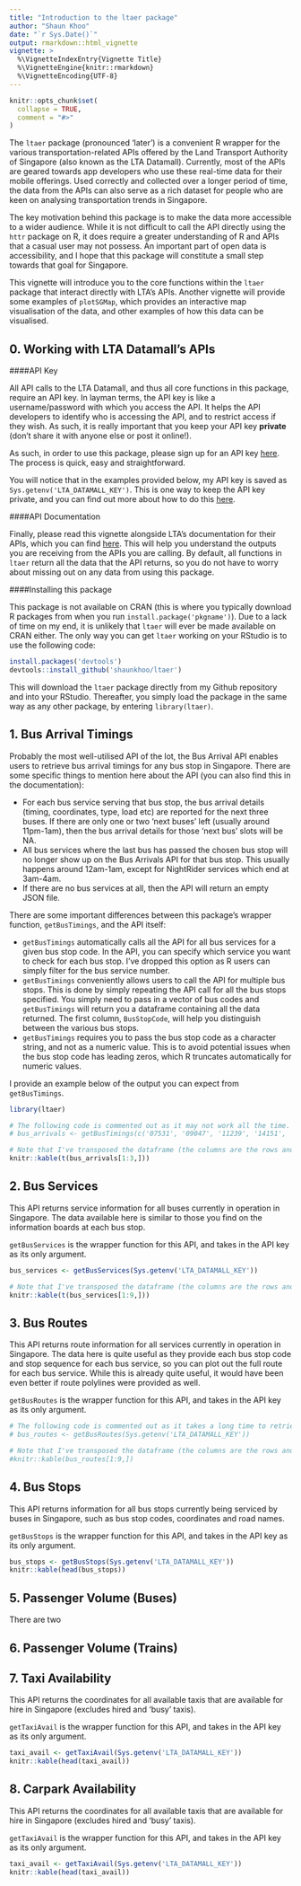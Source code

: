 ```yaml
---
title: "Introduction to the ltaer package"
author: "Shaun Khoo"
date: "`r Sys.Date()`"
output: rmarkdown::html_vignette
vignette: >
  %\VignetteIndexEntry{Vignette Title}
  %\VignetteEngine{knitr::rmarkdown}
  %\VignetteEncoding{UTF-8}
---
```


```r
knitr::opts_chunk$set(
  collapse = TRUE,
  comment = "#>"
)
```

The `ltaer` package (pronounced 'later') is a convenient R wrapper for the various transportation-related APIs offered by the Land Transport Authority of Singapore (also known as the LTA Datamall). Currently, most of the APIs are geared towards app developers who use these real-time data for their mobile offerings. Used correctly and collected over a longer period of time, the data from the APIs can also serve as a rich dataset for people who are keen on analysing transportation trends in Singapore.

The key motivation behind this package is to make the data more accessible to a wider audience. While it is not difficult to call the API directly using the `httr` package on R, it does require a greater understanding of R and APIs that a casual user may not possess. An important part of open data is accessibility, and I hope that this package will constitute a small step towards that goal for Singapore.

This vignette will introduce you to the core functions within the `ltaer` package that interact directly with LTA's APIs. Another vignette will provide some examples of `plotSGMap`, which provides an interactive map visualisation of the data, and other examples of how this data can be visualised.

## 0. Working with LTA Datamall's APIs

####API Key

All API calls to the LTA Datamall, and thus all core functions in this package, require an API key. In layman terms, the API key is like a username/password with which you access the API. It helps the API developers to identify who is accessing the API, and to restrict access if they wish. As such, it is really important that you keep your API key **private** (don't share it with anyone else or post it online!). 

As such, in order to use this package, please sign up for an API key [here](https://www.mytransport.sg/content/mytransport/home/dataMall/request-for-api.html). The process is quick, easy and straightforward. 

You will notice that in the examples provided below, my API key is saved as `Sys.getenv('LTA_DATAMALL_KEY')`. This is one way to keep the API key private, and you can find out more about how to do this [here](https://daattali.gitbooks.io/stat545-ubc-github-io/bit003_api-key-env-var.html).

####API Documentation

Finally, please read this vignette alongside LTA's documentation for their APIs, which you can find [here](https://www.mytransport.sg/content/dam/datamall/datasets/LTA_DataMall_API_User_Guide.pdf). This will help you understand the outputs you are receiving from the APIs you are calling. By default, all functions in `ltaer` return all the data that the API returns, so you do not have to worry about missing out on any data from using this package.

####Installing this package

This package is not available on CRAN (this is where you typically download R packages from when you run `install.package('pkgname')`). Due to a lack of time on my end, it is unlikely that `ltaer` will ever be made available on CRAN either. The only way you can get `ltaer` working on your RStudio is to use the following code:

```r
install.packages('devtools')
devtools::install_github('shaunkhoo/ltaer')
```

This will download the `ltaer` package directly from my Github repository and into your RStudio. Thereafter, you simply load the package in the same way as any other package, by entering `library(ltaer)`.

## 1. Bus Arrival Timings

Probably the most well-utilised API of the lot, the Bus Arrival API enables users to retrieve bus arrival timings for any bus stop in Singapore. There are some specific things to mention here about the API (you can also find this in the documentation):

* For each bus service serving that bus stop, the bus arrival details (timing, coordinates, type, load etc) are reported for the next three buses. If there are only one or two 'next buses' left (usually around 11pm-1am), then the bus arrival details for those 'next bus' slots will be NA. 
* All bus services where the last bus has passed the chosen bus stop will no longer show up on the Bus Arrivals API for that bus stop. This usually happens around 12am-1am, except for NightRider services which end at 3am-4am.
* If there are no bus services at all, then the API will return an empty JSON file.

There are some important differences between this package's wrapper function, `getBusTimings`, and the API itself:

* `getBusTimings` automatically calls all the API for all bus services for a given bus stop code. In the API, you can specify which service you want to check for each bus stop. I've dropped this option as R users can simply filter for the bus service number.
* `getBusTimings` conveniently allows users to call the API for multiple bus stops. This is done by simply repeating the API call for all the bus stops specified. You simply need to pass in a vector of bus codes and `getBusTimings` will return you a dataframe containing all the data returned. The first column, `BusStopCode`, will help you distinguish between the various bus stops.
* `getBusTimings` requires you to pass the bus stop code as a character string, and not as a numeric value. This is to avoid potential issues when the bus stop code has leading zeros, which R truncates automatically for numeric values.

I provide an example below of the output you can expect from `getBusTimings`.

```r
library(ltaer)

# The following code is commented out as it may not work all the time. The output has been saved in this package as 'bus_arrivals' for your use.
# bus_arrivals <- getBusTimings(c('07531', '09047', '11239', '14151', '66451', '44289', '50021', '54269', '03019', '09022', '41029'), api_key = Sys.getenv('LTA_DATAMALL_KEY'))

# Note that I've transposed the dataframe (the columns are the rows and vice versa) for clarity of presentation.
knitr::kable(t(bus_arrivals[1:3,]))
```

## 2. Bus Services

This API returns service information for all buses currently in operation in Singapore. The data available here is similar to those you find on the information boards at each bus stop.

`getBusServices` is the wrapper function for this API, and takes in the API key as its only argument.

```r
bus_services <- getBusServices(Sys.getenv('LTA_DATAMALL_KEY'))

# Note that I've transposed the dataframe (the columns are the rows and vice versa) for clarity of presentation.
knitr::kable(t(bus_services[1:9,]))
```

## 3. Bus Routes

This API returns route information for all services currently in operation in Singapore. The data here is quite useful as they provide each bus stop code and stop sequence for each bus service, so you can plot out the full route for each bus service. While this is already quite useful, it would have been even better if route polylines were provided as well.

`getBusRoutes` is the wrapper function for this API, and takes in the API key as its only argument.

```r
# The following code is commented out as it takes a long time to retrieve all the routes. The output has been saved in this package as 'bus_routes' for your use.
# bus_routes <- getBusRoutes(Sys.getenv('LTA_DATAMALL_KEY'))

# Note that I've transposed the dataframe (the columns are the rows and vice versa) for clarity of presentation.
#knitr::kable(bus_routes[1:9,])
```

## 4. Bus Stops

This API returns information for all bus stops currently being serviced by buses in Singapore, such as bus stop codes, coordinates and road names.

`getBusStops` is the wrapper function for this API, and takes in the API key as its only argument.

```r
bus_stops <- getBusStops(Sys.getenv('LTA_DATAMALL_KEY'))
knitr::kable(head(bus_stops))
```

## 5. Passenger Volume (Buses)

There are two 




## 6. Passenger Volume (Trains)



## 7. Taxi Availability

This API returns the coordinates for all available taxis that are available for hire in Singapore (excludes hired and 'busy' taxis). 

`getTaxiAvail` is the wrapper function for this API, and takes in the API key as its only argument.

```r
taxi_avail <- getTaxiAvail(Sys.getenv('LTA_DATAMALL_KEY'))
knitr::kable(head(taxi_avail))
```

## 8. Carpark Availability

This API returns the coordinates for all available taxis that are available for hire in Singapore (excludes hired and 'busy' taxis). 

`getTaxiAvail` is the wrapper function for this API, and takes in the API key as its only argument.

```r
taxi_avail <- getTaxiAvail(Sys.getenv('LTA_DATAMALL_KEY'))
knitr::kable(head(taxi_avail))
```







